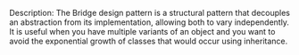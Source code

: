 Description: The Bridge design pattern is a structural pattern that decouples an abstraction from its implementation, allowing both to vary independently. It is useful when you have multiple variants of an object and you want to avoid the exponential growth of classes that would occur using inheritance.